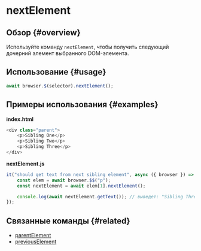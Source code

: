 # nextElement

## Обзор {#overview}

Используйте команду `nextElement`, чтобы получить следующий дочерний элемент выбранного DOM-элемента.

## Использование {#usage}

```javascript
await browser.$(selector).nextElement();
```

## Примеры использования {#examples}

**index.html**

```javascript
<div class="parent">
    <p>Sibling One</p>
    <p>Sibling Two</p>
    <p>Sibling Three</p>
</div>
```

**nextElement.js**

```javascript
it("should get text from next sibling element", async ({ browser }) => {
    const elem = await browser.$$("p");
    const nextElement = await elem[1].nextElement();

    console.log(await nextElement.getText()); // выведет: "Sibling Three"
});
```

## Связанные команды {#related}

-   [parentElement](./parentElement)
-   [previousElement](./previousElement)
